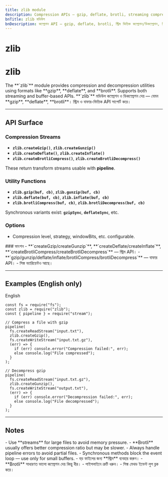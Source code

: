 ```yaml
---
title: zlib module
description: Compression APIs — gzip, deflate, brotli, streaming compression/decompression, synchronous and asynchronous utilities.
bnTitle: zlib মডিউল
bnDescription: কম্প্রেশন API — gzip, deflate, brotli, স্ট্রিম ভিত্তিক কম্প্রেশন/ডিকম্প্রেশন, সিঙ্ক ও অ্যাসিঙ্ক ইউটিলিটি।
---
```


# <I18nEnglish>zlib</I18nEnglish>
# <I18nBangla>zlib</I18nBangla>


<I18nEnglish>
The **`zlib`** module provides compression and decompression utilities using formats like **gzip**, **deflate**, and **brotli**. Supports both streaming and buffer-based APIs.
</I18nEnglish>

<I18nBangla>
**`zlib`** মডিউল কম্প্রেশন ও ডিকম্প্রেশন দেয় — যেমন **gzip**, **deflate**, **brotli**। স্ট্রিম ও বাফার-ভিত্তিক API সাপোর্ট করে।
</I18nBangla>



---

## API Surface

<I18nEnglish>

### Compression Streams
- **`zlib.createGzip()`**, **`zlib.createGunzip()`**  
- **`zlib.createDeflate()`**, **`zlib.createInflate()`**  
- **`zlib.createBrotliCompress()`**, **`zlib.createBrotliDecompress()`**  

These return transform streams usable with **pipeline**.

### Utility Functions
- **`zlib.gzip(buf, cb)`**, **`zlib.gunzip(buf, cb)`**  
- **`zlib.deflate(buf, cb)`**, **`zlib.inflate(buf, cb)`**  
- **`zlib.brotliCompress(buf, cb)`**, **`zlib.brotliDecompress(buf, cb)`**  

Synchronous variants exist: **`gzipSync`**, **`deflateSync`**, etc.

### Options
- Compression level, strategy, windowBits, etc. configurable.  

</I18nEnglish>

<I18nBangla>
### ফাংশন
- **`createGzip/createGunzip`**, **`createDeflate/createInflate`**, **`createBrotliCompress/createBrotliDecompress`** — স্ট্রিম API।  
- **`gzip/gunzip/deflate/inflate/brotliCompress/brotliDecompress`** — বাফার API।  
- সিঙ্ক ভ্যারিয়েন্টও আছে।  
</I18nBangla>



---

## Examples (English only)

<Tabs defaultValue="english" className="w-full">
  <TabsList>
    <TabsTrigger value="english">English</TabsTrigger>
  </TabsList>

  <TabsContent value="english">

```bnl
const fs = require("fs");
const zlib = require("zlib");
const { pipeline } = require("stream");

// Compress a file with gzip
pipeline(
  fs.createReadStream("input.txt"),
  zlib.createGzip(),
  fs.createWriteStream("input.txt.gz"),
  (err) => {
    if (err) console.error("Compression failed:", err);
    else console.log("File compressed");
  }
);

// Decompress gzip
pipeline(
  fs.createReadStream("input.txt.gz"),
  zlib.createGunzip(),
  fs.createWriteStream("output.txt"),
  (err) => {
    if (err) console.error("Decompression failed:", err);
    else console.log("File decompressed");
  }
);
```
  </TabsContent>
</Tabs>

---

## Notes

<I18nEnglish>
- Use **streams** for large files to avoid memory pressure.  
- **Brotli** usually offers better compression ratio but may be slower.  
- Always handle pipeline errors to avoid partial files.  
- Synchronous methods block the event loop — use only for small buffers.  
</I18nEnglish>

<I18nBangla>
- বড় ফাইলের জন্য **স্ট্রিম** ব্যবহার করুন।  
- **Brotli** সাধারণত ভালো কম্প্রেশন দেয় কিন্তু ধীর।  
- পাইপলাইনে ত্রুটি ধরুন।  
- সিঙ্ক মেথড ইভেন্ট লুপ ব্লক করে।  
</I18nBangla>


